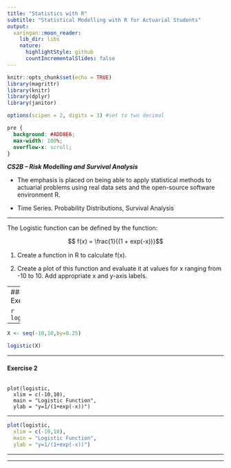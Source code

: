 ```yaml
---
title: "Statistics with R"
subtitle: "Statistical Modelling with R for Actuarial Students"
output:
  xaringan::moon_reader:
    lib_dir: libs
    nature:
      highlightStyle: github
      countIncrementalSlides: false
---
```


```r
knitr::opts_chunk$set(echo = TRUE)
library(magrittr)
library(knitr)
library(dplyr)
library(janitor)

options(scipen = 2, digits = 3) #set to two decimal 
```

```css
pre {
  background: #ADD8E6;
  max-width: 100%;
  overflow-x: scroll;
}
```


***CS2B – Risk Modelling and Survival Analysis ***


* The emphasis is placed on being able to apply statistical methods to actuarial problems using real data sets and the open-source software environment R. 

* Time Series. Probability Distributions, Survival Analysis

---


The Logistic function can be defined by the function:

$$ f(𝑥) = \frac{1}{(1 + exp(-x))}$$

1. Create a function in R to calculate f(x). 

2. Create a plot of this function and evaluate it at values for x ranging from -10 to 10. Add appropriate x and y-axis labels. 


---
#### Exercise 1
```r
logistic<-function(x){ 1/(1+exp(-x))}
```

```r
logistic(4)
```

---

```r
X <- seq(-10,10,by=0.25)
```

```r
logistic(X)
```


---

#### Exercise 2
<pre><code>
plot(logistic,
  xlim = c(-10,10), 
  main = "Logistic Function", 
  ylab = "y=1/(1+exp(-x))")
</code></pre>

---

```r
plot(logistic,
  xlim = c(-10,10), 
  main = "Logistic Function", 
  ylab = "y=1/(1+exp(-x))")
```
---


---